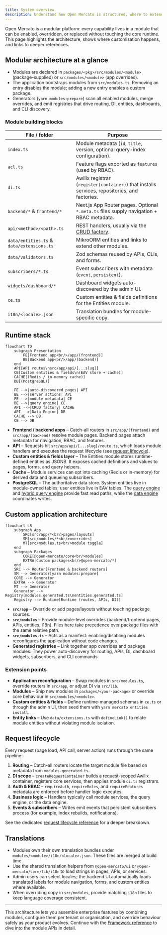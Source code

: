 ```yaml
---
title: System overview
description: Understand how Open Mercato is structured, where to extend it, and how requests move through the stack.
---
```


Open Mercato is a modular platform: every capability lives in a module that can be enabled, overridden, or replaced without touching the core runtime. This page highlights the architecture, shows where customisation happens, and links to deeper references.

## Modular architecture at a glance

- Modules are declared in `packages/<pkg>/src/modules/<module>` (package-supplied) or `src/modules/<module>` (app overrides).
- The application bootstraps modules from `src/modules.ts`. Removing an entry disables the module; adding a new entry enables a custom package.
- Generators (`yarn modules:prepare`) scan all enabled modules, merge overrides, and emit registries that drive routing, DI, entities, dashboards, and CLI discovery.

### Module building blocks

| File / folder | Purpose |
| --- | --- |
| `index.ts` | Module metadata (`id`, `title`, version, optional query-index configuration). |
| `acl.ts` | Feature flags exported as `features` (used by RBAC). |
| `di.ts` | Awilix registrar (`register(container)`) that installs services, repositories, and factories. |
| `backend/*` & `frontend/*` | Next.js App Router pages. Optional `*.meta.ts` files supply navigation + RBAC metadata. |
| `api/<method>/<path>.ts` | REST handlers, usually via the [CRUD factory](../framework/api/crud-factory). |
| `data/entities.ts` & `data/extensions.ts` | MikroORM entities and links to extend other modules. |
| `data/validators.ts` | Zod schemas reused by APIs, CLIs, and forms. |
| `subscribers/*.ts` | Event subscribers with metadata (`event`, `persistent`). |
| `widgets/dashboard/*` | Dashboard widgets auto-discovered by the admin UI. |
| `ce.ts` | Custom entities & fields definitions for the Entities module. |
| `i18n/<locale>.json` | Translation bundles for module-specific copy. |

## Runtime stack

```mermaid
flowchart TD
    subgraph Presentation
        FE[Frontend app<br/>/app/(frontend)]
        BE[Backend app<br/>/app/(backend)]
    end
    API[API routes\nsrc/app/api/[...slug]]
    CE[Custom entities & fields\n(EAV store + cache)]
    CACHE[(Redis / in-memory cache)]
    DB[(PostgreSQL)]

    FE -->|auto-discovered pages| API
    BE -->|server actions| API
    FE -->|module metadata| CE
    BE -->|query engine| CE
    API -->|CRUD factory| CACHE
    API -->|Data Engine| DB
    CACHE --> DB
    CE --> DB
```

- **Frontend / backend apps** – Catch-all routers in `src/app/(frontend)` and `src/app/(backend)` resolve module pages. Backend pages attach metadata for navigation, RBAC, and features.
- **API** – Requests hit `src/app/api/[...slug]/route.ts`, which loads module handlers and executes the request lifecycle (see [request lifecycle](../framework/runtime/request-lifecycle)).
- **Custom entities & fields layer** – The Entities module stores runtime-defined entities as JSONB. It exposes cached definitions and values to pages, forms, and query helpers.
- **Cache** – Module services can opt into caching (Redis or in-memory) for derived data and queueing subscribers.
- **PostgreSQL** – The authoritative data store. System entities live in module-owned tables; user entities live in EAV tables. The [query engine](../framework/database/query-engine) and [hybrid query engine](../framework/database/hybrid-query-engine) provide fast read paths, while the [data engine](../framework/runtime/data-engine) coordinates writes.

## Custom application architecture

```mermaid
flowchart LR
    subgraph App
        SRC[src/app/*<br/>pages/layouts]
        SM[src/modules/*<br/>overrides]
        MT[src/modules.ts<br/>module toggle]
    end
    subgraph Packages
        CORE[@open-mercato/core<br/>modules]
        EXTRA[Custom packages<br/>@open-mercato/*]
    end
    SRC --> Router[Frontend & backend routers]
    SM --> Generator[yarn modules:prepare]
    CORE --> Generator
    EXTRA --> Generator
    MT --> Generator
    Generator --> Registry[modules.generated.ts\nentities.generated.ts]
    Registry --> Runtime[Runtime (routes, APIs, DI)]
```

- **`src/app`** – Override or add pages/layouts without touching package sources.
- **`src/modules`** – Provide module-level overrides (backend/frontend pages, APIs, entities, i18n). Files here take precedence over package files with the same relative path.
- **`src/modules.ts`** – Acts as a manifest: enabling/disabling modules reconfigures the application without code changes.
- **Generated registries** – Link together app overrides and package modules. They power auto-discovery for routing, APIs, DI, dashboard widgets, subscribers, and CLI commands.

### Extension points

- **Application reconfiguration** – Swap modules in `src/modules.ts`, override routers in `src/app`, or adjust DI via `src/lib`.
- **Modules** – Ship new modules in `packages/<your-package>` or override core behaviour in `src/modules/<module>`.
- **Custom entities & fields** – Define runtime-managed schemas in `ce.ts` or through the admin UI, then seed them with `yarn mercato entities install`.
- **Entity links** – Use `data/extensions.ts` with `defineLink()` to relate module entities without violating module isolation.

## Request lifecycle

Every request (page load, API call, server action) runs through the same pipeline:

1. **Routing** – Catch-all routers locate the target module file based on metadata from `modules.generated.ts`.
2. **DI scope** – `createRequestContainer` builds a request-scoped Awilix container, registers core services, then applies module `di.ts` registrars.
3. **Auth & RBAC** – `requireAuth`, `requireRoles`, and `requireFeatures` metadata are enforced before handler logic executes.
4. **Business logic** – Handlers typically call module services, the query engine, or the data engine.
5. **Events & subscribers** – Writes emit events that persistent subscribers process (for example, index rebuilds, notifications).

See the dedicated [request lifecycle reference](../framework/runtime/request-lifecycle) for a deeper breakdown.

## Translations

- Modules own their own translation bundles under `modules/<module>/i18n/<locale>.json`. These files are merged at build time.
- Use the shared translation helpers from `@open-mercato/ui` or `@open-mercato/core/lib/i18n` to load strings in pages, APIs, or services.
- Admin users can select locales; the backend UI automatically loads translated labels for module navigation, forms, and custom entities where available.
- When overriding copy in `src/modules`, provide matching `i18n` files to keep language coverage consistent.

---

This architecture lets you assemble enterprise features by combining modules, configure them per tenant or organisation, and override behaviour safely as your product evolves. Continue with the [Framework reference](../framework/modules/overview) to dive into the module APIs in detail.

